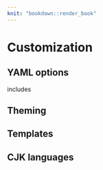```yaml
---
knit: "bookdown::render_book"
---
```


# Customization

## YAML options {#yaml-options}

includes

## Theming

## Templates

## CJK languages
